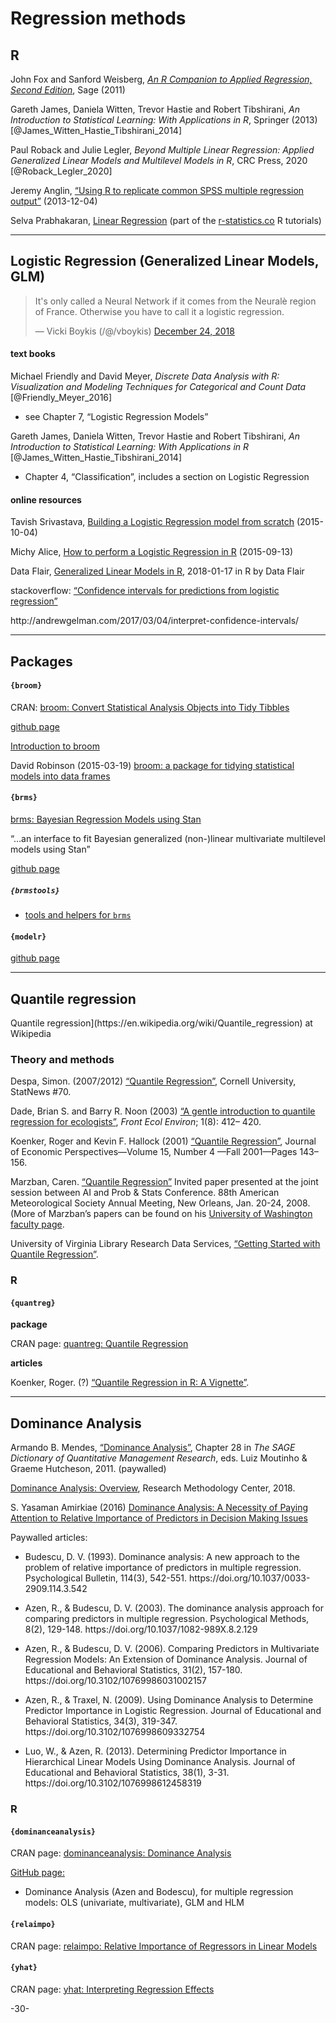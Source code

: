 # Regression methods {#regression}


## R

John Fox and Sanford Weisberg, [_An R Companion to Applied Regression, Second Edition_](http://socserv.socsci.mcmaster.ca/jfox/Books/Companion/), Sage (2011)

Gareth James, Daniela Witten, Trevor Hastie and Robert Tibshirani, _An Introduction to Statistical Learning: With Applications in R_, Springer (2013) [@James_Witten_Hastie_Tibshirani_2014]

Paul Roback and Julie Legler, _Beyond Multiple Linear Regression: Applied Generalized Linear Models and Multilevel Models in R_, CRC Press, 2020 [@Roback_Legler_2020]

Jeremy Anglin, ["Using R to replicate common SPSS multiple regression output"](http://jeromyanglim.blogspot.ca/2013/12/using-r-to-replicate-common-spss.html) (2013-12-04)

Selva Prabhakaran, [Linear Regression](http://r-statistics.co/Linear-Regression.html) (part of the [r-statistics.co](http://r-statistics.co/) R tutorials)


***

## Logistic Regression (Generalized Linear Models, GLM)

<blockquote class="twitter-tweet" data-lang="en"><p lang="en" dir="ltr">It&#39;s only called a Neural Network if it comes from the Neuralè region of France. Otherwise you have to call it a logistic regression.</p>&mdash; Vicki Boykis (/@/vboykis) <a href="https://twitter.com/vboykis/status/1077024069126668289?ref_src=twsrc%5Etfw">December 24, 2018</a></blockquote>
<script async src="https://platform.twitter.com/widgets.js" charset="utf-8"></script>


#### text books

Michael Friendly and David Meyer, _Discrete Data Analysis with R: Visualization and Modeling Techniques for Categorical and Count Data_ [@Friendly_Meyer_2016]

* see Chapter 7, "Logistic Regression Models"

Gareth James, Daniela Witten, Trevor Hastie and Robert Tibshirani, _An Introduction to Statistical Learning: With Applications in R_ [@James_Witten_Hastie_Tibshirani_2014]

* Chapter 4, "Classification", includes a section on Logistic Regression


#### online resources

Tavish Srivastava, [Building a Logistic Regression model from scratch](https://www.analyticsvidhya.com/blog/2015/10/basics-logistic-regression/) (2015-10-04)

Michy Alice, [How to perform a Logistic Regression in R](https://www.r-bloggers.com/how-to-perform-a-logistic-regression-in-r/) (2015-09-13)

Data Flair, [Generalized Linear Models in R](https://data-flair.training/blogs/generalized-linear-models-in-r/), 2018-01-17  in R by Data Flair

stackoverflow: ["Confidence intervals for predictions from logistic regression"](https://stackoverflow.com/questions/14423325/confidence-intervals-for-predictions-from-logistic-regression)

http://andrewgelman.com/2017/03/04/interpret-confidence-intervals/


***
 

## Packages

#### `{broom}`

CRAN: [broom: Convert Statistical Analysis Objects into Tidy Tibbles](https://cran.r-project.org/package=broom)

[github page](https://github.com/tidymodels/broom)

[Introduction to broom](https://cran.r-project.org/package=broom/vignettes/broom.html)

David Robinson (2015-03-19) [broom: a package for tidying statistical models into data frames](http://varianceexplained.org/r/broom-intro/)


#### `{brms}`

[brms: Bayesian Regression Models using Stan](https://cran.r-project.org/package=brms)

"...an interface to fit Bayesian generalized (non-)linear multivariate multilevel models using Stan"

[github page](https://github.com/paul-buerkner/brms)


##### `{brmstools}`

* [tools and helpers for `brms`](https://mvuorre.github.io/brmstools/)



#### `{modelr}`

[github page](https://github.com/tidyverse/modelr)


***

## Quantile regression

Quantile regression](https://en.wikipedia.org/wiki/Quantile_regression) at Wikipedia



### Theory and methods

Despa, Simon. (2007/2012) ["Quantile Regression"](https://www.cscu.cornell.edu/news/statnews/stnews70.pdf), Cornell University, StatNews #70.

Dade, Brian S. and Barry R. Noon (2003) ["A gentle introduction to quantile regression for ecologists"](http://www.econ.uiuc.edu/~roger/research/rq/QReco.pdf), _Front Ecol Environ_; 1(8): 412– 420.

Koenker, Roger and Kevin F. Hallock (2001) ["Quantile Regression"](http://www.econ.uiuc.edu/~roger/research/rq/QRJEP.pdf), Journal of Economic Perspectives—Volume 15, Number 4 —Fall 2001—Pages 143–156.

Marzban, Caren. ["Quantile Regression"](http://faculty.washington.edu/marzban/quantile.pdf) Invited paper presented at the joint session between AI and Prob & Stats Conference. 88th American Meteorological Society Annual Meeting, New Orleans, Jan. 20-24, 2008. (More of Marzban's papers can be found on his [University of Washington faculty page](http://faculty.washington.edu/marzban/).

University of Virginia Library Research Data Services, ["Getting Started with Quantile Regression"](http://data.library.virginia.edu/getting-started-with-quantile-regression/).


### R

#### `{quantreg}`

**package**

CRAN page: [quantreg: Quantile Regression](https://cran.r-project.org/package=quantreg/)

**articles**

Koenker, Roger. (?) ["Quantile Regression in R: A Vignette"](https://cran.r-project.org/package=quantreg/vignettes/rq.pdf).


***


## Dominance Analysis


Armando B. Mendes, ["Dominance Analysis"](http://sk.sagepub.com/books/the-sage-dictionary-of-quantitative-management-research/n28.xml), Chapter 28 in _The SAGE Dictionary of Quantitative Management Research_, eds. Luiz Moutinho & Graeme Hutcheson, 2011. (paywalled)

[Dominance Analysis: Overview](https://rmc.ehe.osu.edu/files/2018/08/DominanceAnalysisFeb2018.pdf), Research Methodology Center, 2018.

S. Yasaman Amirkiae (2016) [Dominance Analysis: A Necessity of Paying Attention to Relative Importance of Predictors in Decision Making Issues](http://www.swdsi.org/proceedings/2016/Papers/Papers/PA027.pdf)

Paywalled articles:

* Budescu, D. V. (1993). Dominance analysis: A new approach to the problem of relative importance of predictors in multiple regression. Psychological Bulletin, 114(3), 542-551. https://doi.org/10.1037/0033-2909.114.3.542

* Azen, R., & Budescu, D. V. (2003). The dominance analysis approach for comparing predictors in multiple regression. Psychological Methods, 8(2), 129-148. https://doi.org/10.1037/1082-989X.8.2.129

* Azen, R., & Budescu, D. V. (2006). Comparing Predictors in Multivariate Regression Models: An Extension of Dominance Analysis. Journal of Educational and Behavioral Statistics, 31(2), 157-180. https://doi.org/10.3102/10769986031002157

* Azen, R., & Traxel, N. (2009). Using Dominance Analysis to Determine Predictor Importance in Logistic Regression. Journal of Educational and Behavioral Statistics, 34(3), 319-347. https://doi.org/10.3102/1076998609332754

* Luo, W., & Azen, R. (2013). Determining Predictor Importance in Hierarchical Linear Models Using Dominance Analysis. Journal of Educational and Behavioral Statistics, 38(1), 3-31. https://doi.org/10.3102/1076998612458319



### R

#### `{dominanceanalysis}`

CRAN page: [dominanceanalysis: Dominance Analysis](https://cran.r-project.org/package=dominanceanalysis/)


[GitHub page: ](https://github.com/clbustos/dominanceAnalysis)

* Dominance Analysis (Azen and Bodescu), for multiple regression models: OLS (univariate, multivariate), GLM and HLM 


#### `{relaimpo}`

CRAN page: [relaimpo: Relative Importance of Regressors in Linear Models](https://cran.r-project.org/package=relaimpo/)


#### `{yhat}`

CRAN page: [yhat: Interpreting Regression Effects](https://cran.r-project.org/package=yhat/)

-30-
